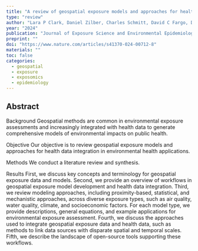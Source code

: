```yaml
---
title: "A review of geospatial exposure models and approaches for health data integration"
type: "review"
author: "Lara P Clark, Daniel Zilber, Charles Schmitt, David C Fargo, David M Reif, Alison A Motsinger-Reif, Kyle P Messier"
year: "2024"
publication: "Journal of Exposure Science and Environmental Epidemiology"
preprint: ""
doi: "https://www.nature.com/articles/s41370-024-00712-8"
materials: ""
toc: false
categories:
  - geospatial
  - exposure
  - exposomics 
  - epidemiology
---
```



## Abstract

Background
Geospatial methods are common in environmental exposure assessments and increasingly integrated with health data to generate comprehensive models of environmental impacts on public health.

Objective
Our objective is to review geospatial exposure models and approaches for health data integration in environmental health applications.

Methods
We conduct a literature review and synthesis.

Results
First, we discuss key concepts and terminology for geospatial exposure data and models. Second, we provide an overview of workflows in geospatial exposure model development and health data integration. Third, we review modeling approaches, including proximity-based, statistical, and mechanistic approaches, across diverse exposure types, such as air quality, water quality, climate, and socioeconomic factors. For each model type, we provide descriptions, general equations, and example applications for environmental exposure assessment. Fourth, we discuss the approaches used to integrate geospatial exposure data and health data, such as methods to link data sources with disparate spatial and temporal scales. Fifth, we describe the landscape of open-source tools supporting these workflows.
